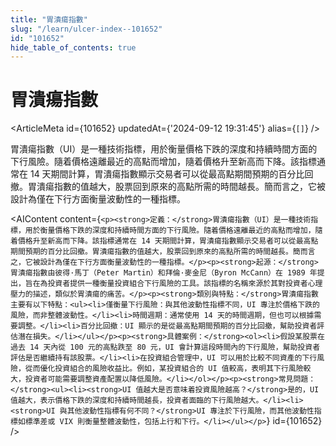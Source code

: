 ```yaml
---
title: "胃潰瘍指數"
slug: "/learn/ulcer-index--101652"
id: "101652"
hide_table_of_contents: true
---
```



# 胃潰瘍指數

<ArticleMeta id={101652} updatedAt={'2024-09-12 19:31:45'} alias={`[]`} />
<div className='border-solid border-b border-t-0 my-4 border-[var(--ifm-color-gray-300)]' />

胃潰瘍指數（UI）是一種技術指標，用於衡量價格下跌的深度和持續時間方面的下行風險。隨着價格遠離最近的高點而增加，隨着價格升至新高而下降。該指標通常在 14 天期間計算，胃潰瘍指數顯示交易者可以從最高點期間預期的百分比回撤。胃潰瘍指數的值越大，股票回到原來的高點所需的時間越長。簡而言之，它被設計為僅在下行方面衡量波動性的一種指標。

<AIContent content={`<p><strong>定義：</strong>胃潰瘍指數（UI）是一種技術指標，用於衡量價格下跌的深度和持續時間方面的下行風險。隨着價格遠離最近的高點而增加，隨着價格升至新高而下降。該指標通常在 14 天期間計算，胃潰瘍指數顯示交易者可以從最高點期間預期的百分比回撤。胃潰瘍指數的值越大，股票回到原來的高點所需的時間越長。簡而言之，它被設計為僅在下行方面衡量波動性的一種指標。</p><p><strong>起源：</strong>胃潰瘍指數由彼得·馬丁（Peter Martin）和拜倫·麥金尼（Byron McCann）在 1989 年提出，旨在為投資者提供一種衡量投資組合下行風險的工具。該指標的名稱來源於其對投資者心理壓力的描述，類似於胃潰瘍的痛苦。</p><p><strong>類別與特點：</strong>胃潰瘍指數主要有以下特點：<ul><li>僅衡量下行風險：與其他波動性指標不同，UI 專注於價格下跌的風險，而非整體波動性。</li><li>時間週期：通常使用 14 天的時間週期，但也可以根據需要調整。</li><li>百分比回撤：UI 顯示的是從最高點期間預期的百分比回撤，幫助投資者評估潛在損失。</li></ul></p><p><strong>具體案例：</strong><ol><li>假設某股票在過去 14 天內從 100 元的高點跌至 80 元，UI 會計算這段時間內的下行風險，幫助投資者評估是否繼續持有該股票。</li><li>在投資組合管理中，UI 可以用於比較不同資產的下行風險，從而優化投資組合的風險收益比。例如，某投資組合的 UI 值較高，表明其下行風險較大，投資者可能需要調整資產配置以降低風險。</li></ol></p><p><strong>常見問題：</strong><ul><li><strong>UI 值越大是否意味着投資風險越高？</strong>是的，UI 值越大，表示價格下跌的深度和持續時間越長，投資者面臨的下行風險越大。</li><li><strong>UI 與其他波動性指標有何不同？</strong>UI 專注於下行風險，而其他波動性指標如標準差或 VIX 則衡量整體波動性，包括上行和下行。</li></ul></p>`} id={101652} />
